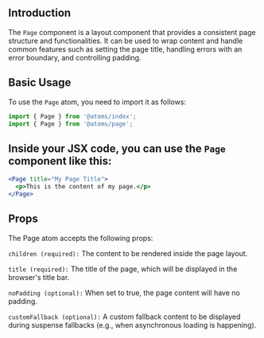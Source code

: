 
<MDXWrapper>
<Head>
	<title>Page | OORSIG</title>
</Head>

## Introduction

The `Page` component is a layout component that provides a consistent page structure and functionalities. It can be used to wrap content and handle common features such as setting the page title, handling errors with an error boundary, and controlling padding.

## Basic Usage

To use the `Page` atom, you need to import it as follows:

```jsx
import { Page } from '@atoms/index';
import { Page } from '@atoms/page';
```

## Inside your JSX code, you can use the `Page` component like this:

```jsx
<Page title="My Page Title">
  <p>This is the content of my page.</p>
</Page>
```

## Props

The Page atom accepts the following props:

`children (required):` The content to be rendered inside the page layout.

`title (required):` The title of the page, which will be displayed in the browser's title bar.

`noPadding (optional):` When set to true, the page content will have no padding.

`customFallback (optional):` A custom fallback content to be displayed during suspense fallbacks (e.g., when asynchronous loading is happening).

</MDXWrapper>
